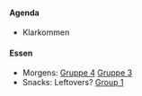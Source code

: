 #### Agenda

- Klarkommen

#### Essen

- Morgens: [Gruppe 4](/groups/gr4.qmd){.group4} [Gruppe 3](/groups/gr3.qmd){.group3}
- Snacks: Leftovers? [Group 1](/groups/gr1.qmd){.group1}
